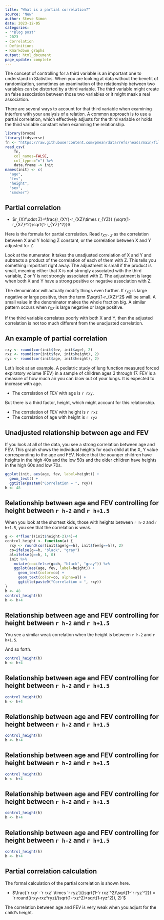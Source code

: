 ```yaml
---
title: "What is a partial correlation?"
source: "New"
author: Steve Simon
date: 2023-12-05
categories:
- "*Blog post"
- 2023
- Correlation
- Definitions
- Rmarkdown graphs
output: html_document
page_update: complete
---
```


The concept of controlling for a third variable is an important one to understand in Statistics. When you are looking at data without the benefit of randomization, sometimes an examination of the relationship between two variables can be distorted by a third variable. The third variable might create an false association between those two variables or it might mask a real association.

There are several ways to account for that third variable when examining interfere with your analysis of a relation. A common approach is to use a partial correlation, which effectively adjusts for the third variable or holds the third variable constant when examining the relationship.

<!---more--->

```r
library(broom)
library(tidyverse)
fn <- "https://raw.githubusercontent.com/pmean/data/refs/heads/main/files/fev.csv"
read_csv(
    fn, 
    col_names=FALSE, 
    col_types="n") %>%
    data.frame -> init
names(init) <- c(
  "age",
  "fev",
  "height",
  "sex",
  "smoker")
```


## Partial correlation

-   $r_{XY\cdot Z}=\frac{r_{XY}-r_{XZ}\times r_{YZ}} {\sqrt{1-r_{XZ}^2}\sqrt{1-r_{YZ}^2}}$

Here is the formula for partial correlation. Read $r_{XY\cdot Z}$ as the correlation between X and Y holding Z constant, or the correlation between X and Y adjusted for Z.

Look at the numerator. It takes the unadjusted correlation of X and Y and subtracts a product of the correlation of each of them with Z. This tells you something important right away. The adjustment is small if the product is small, meaning either that X is not strongly associated with the third variable, Z or Y is  not strongly associated with Z. The adjustment is large when both X and Y have a strong positive or negative association with Z.

The denominator will actually modify things even further. If $r_{XZ}$ is large negative or large positive, then the term $\sqrt{1-r_{XZ}^2$ will be small. A small value in the denominator makes the whole fraction big. A similar pattern occurs when $r_{XZ}$ is large negative or large positive.

If the third variable correlates poorly with both X and Y, then the adjusted correlation is not too much different from the unadjusted correlation.

## An example of partial correlation

```r
rxy <- round(cor(init$fev, init$age), 2)
rxz <- round(cor(init$fev, init$height), 2)
ryz <- round(cor(init$age, init$height), 2)
```

Let's look at an example. A pediatric study of lung function measured forced expiratory volume (FEV) in a sample of children ages 3 through 17. FEV is a measure of how much air you can blow out of your lungs. It is expected to increase with age. 

-   The correlation of FEV with age is `r rxy`.

But there is a third factor, height, which might account for this relationship. 

-   The correlation of FEV with height is `r rxz`
-   The correlation of age with height is `r ryz`

## Unadjusted relationship between age and FEV

If you look at all of the data, you see a strong correlation between age and FEV. This graph shows the individual heights for each child at the X, Y value corresponding to the age and FEV. Notice that the younger children have heights in the high 40s and the low 50s and the older children have heights in the high 60s and low 70s.

```r
ggplot(init, aes(age, fev, label=height)) +
  geom_text() +
  ggtitle(paste0("Correlation = ", rxy))
h <- 48
```

## Relationship between age and FEV controlling for height between `r h-2` and `r h+1.5`

When you look at the shortest kids, those with heights between `r h-2` and `r h+1.5`, you see that the correlation is weak.

```r
g <- 4*floor((init$height-2)/4)+4
control_height <- function(a) {
  rxy <- round(cor(init$age[g==h], init$fev[g==h]), 2)
  co=ifelse(g==h, "black", "gray")
  al=ifelse(g==h, 1, 0)
  init %>%
    mutate(co=ifelse(g==h, "black", "gray")) %>%
    ggplot(aes(age, fev, label=height)) +
      geom_text(color=co) +
      geom_text(color=co, alpha=al) +
      ggtitle(paste0("Correlation = ", rxy))
}
h <- 48
control_height(h)
h <- h+4
```

## Relationship between age and FEV controlling for height between `r h-2` and `r h+1.5`

You see a similar weak correlation when the height is between `r h-2` and `r h+1.5`.

And so forth.

```r
control_height(h)
h <- h+4
```

## Relationship between age and FEV controlling for height between `r h-2` and `r h+1.5`

```r
control_height(h)
h <- h+4
```

## Relationship between age and FEV controlling for height between `r h-2` and `r h+1.5`

```r
control_height(h)
h <- h+4
```

## Relationship between age and FEV controlling for height between `r h-2` and `r h+1.5`

```r
control_height(h)
h <- h+4
```

## Relationship between age and FEV controlling for height between `r h-2` and `r h+1.5`

```r
control_height(h)
h <- h+4
```

## Relationship between age and FEV controlling for height between `r h-2` and `r h+1.5`

```r
control_height(h)
h <- h+4
```

## Partial correlation calculation

The formal calculation of the partial correlation is shown here.

-   $\frac{`r rxy`-`r rxz` \times `r ryz`}{\sqrt{1-`r rxz`^2}\sqrt{1-`r ryz`^2}} = `r round((rxy-rxz*ryz)/(sqrt(1-rxz^2)*sqrt(1-ryz^2)), 2)`$

The correlation between age and FEV is very weak when you adjust for the child's height.